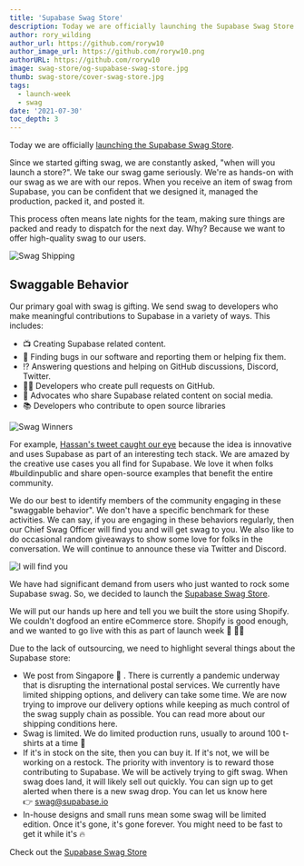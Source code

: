 ```yaml
---
title: 'Supabase Swag Store'
description: Today we are officially launching the Supabase Swag Store.
author: rory_wilding
author_url: https://github.com/roryw10
author_image_url: https://github.com/roryw10.png
authorURL: https://github.com/roryw10
image: swag-store/og-supabase-swag-store.jpg
thumb: swag-store/cover-swag-store.jpg
tags:
  - launch-week
  - swag
date: '2021-07-30'
toc_depth: 3
---
```


Today we are officially [launching the Supabase Swag Store](https://store.supabase.com/).

Since we started gifting swag, we are constantly asked, "when will you launch a store?". 
We take our swag game seriously. We're as hands-on with our swag as we are with our repos. 
When you receive an item of swag from Supabase, you can be confident that we designed it, managed the production, packed it, and posted it.


This process often means late nights for the team, making sure things are packed and ready to dispatch for the next day. 
Why? Because we want to offer high-quality swag to our users.

![Swag Shipping](/new/images/blog/swag-store/swag-shipping.jpg)


## Swaggable Behavior

Our primary goal with swag is gifting. We send swag to developers who make meaningful contributions to Supabase in a variety of ways. 
This includes:

- 📺 Creating Supabase related content.
- 🐛 Finding bugs in our software and reporting them or helping fix them.
- ⁉️ Answering questions and helping on GitHub discussions, Discord, Twitter.
- 👨‍💻 Developers who create pull requests on GitHub.
- 📲 Advocates who share Supabase related content on social media.
- 📚 Developers who contribute to open source libraries

![Swag Winners](/new/images/blog/swag-store/swag-winners.png)

For example, [Hassan's tweet caught our eye](https://twitter.com/Nutlope/status/1389082406477463557) because the idea is 
innovative and uses Supabase as part of an interesting tech stack. We are amazed by the creative use cases you all find for Supabase. 
We love it when folks #buildinpublic and share open-source examples that benefit the entire community.

We do our best to identify members of the community engaging in these "swaggable behavior". 
We don't have a specific benchmark for these activities. We can say, if you are engaging in these behaviors regularly, 
then our Chief Swag Officer will find you and will get swag to you. We also like to do occasional random giveaways to 
show some love for folks in the conversation. We will continue to announce these via Twitter and Discord.

![I will find you](/new/images/blog/swag-store/i-will-find-you-meme.jpg)

We have had significant demand from users who just wanted to rock some Supabase swag. 
So, we decided to launch the [Supabase Swag Store](https://store.supabase.com/).

We will put our hands up here and tell you we built the store using Shopify. We couldn't dogfood an entire eCommerce store. 
Shopify is good enough, and we wanted to go live with this as part of launch week 🚀 👩‍🚀

Due to the lack of outsourcing, we need to highlight several things about the Supabase store:

- We post from Singapore 💌 . There is currently a pandemic underway that is disrupting the international postal services. We currently have limited shipping options, and delivery can take some time. We are now trying to improve our delivery options while keeping as much control of the swag supply chain as possible. You can read more about our shipping conditions here.
- Swag is limited. We do limited production runs, usually to around 100 t-shirts at a time 👕
- If it's in stock on the site, then you can buy it. If it's not, we will be working on a restock. The priority with inventory is to reward those contributing to Supabase. We will be actively trying to gift swag. When swag does land, it will likely sell out quickly. You can sign up to get alerted when there is a new swag drop. You can let us know here 👉 [swag@supabase.io](mailto:swag@supabase.io)
- In-house designs and small runs mean some swag will be limited edition. Once it's gone, it's gone forever. You might need to be fast to get it while it's 🔥

Check out the [Supabase Swag Store](https://store.supabase.com/)
